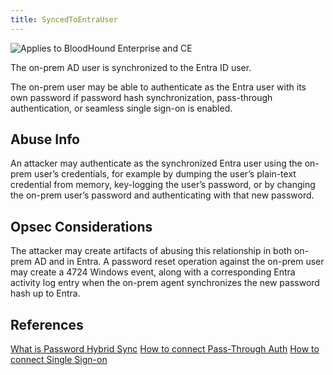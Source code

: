 ---
title: SyncedToEntraUser
---

<img noZoom src="/assets/enterprise-AND-community-edition-pill-tag.svg" alt="Applies to BloodHound Enterprise and CE"/>


The on-prem AD user is synchronized to the Entra ID user.

The on-prem user may be able to authenticate as the Entra user with its own password if password hash synchronization, pass-through authentication, or seamless single sign-on is enabled.

Abuse Info
----------

An attacker may authenticate as the synchronized Entra user using the on-prem user’s credentials, for example by dumping the user’s plain-text credential from memory, key-logging the user’s password, or by changing the on-prem user’s password and authenticating with that new password.

Opsec Considerations
--------------------

The attacker may create artifacts of abusing this relationship in both on-prem AD and in Entra. A password reset operation against the on-prem user may create a 4724 Windows event, along with a corresponding Entra activity log entry when the on-prem agent synchronizes the new password hash up to Entra.

References
----------

[What is Password Hybrid Sync](https://learn.microsoft.com/en-us/entra/identity/hybrid/connect/whatis-phs)
[How to connect Pass-Through Auth](https://learn.microsoft.com/en-us/entra/identity/hybrid/connect/how-to-connect-pta)
[How to connect Single Sign-on](https://learn.microsoft.com/en-us/entra/identity/hybrid/connect/how-to-connect-sso)
